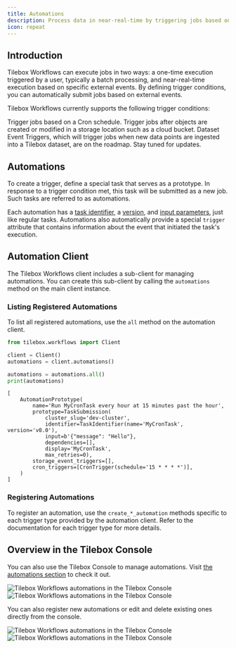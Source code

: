 ```yaml
---
title: Automations
description: Process data in near-real-time by triggering jobs based on external events
icon: repeat
---
```


## Introduction

Tilebox Workflows can execute jobs in two ways: a one-time execution triggered by a user, typically a batch processing, and near-real-time execution based on specific external events.
By defining trigger conditions, you can automatically submit jobs based on external events.

Tilebox Workflows currently supports the following trigger conditions:

<CardGroup cols={1}>
    <Card title="Cron Triggers" icon="clock" href="/workflows/near-real-time/cron" horizontal>
        Trigger jobs based on a Cron schedule.
    </Card>
    <Card title="Storage Event Triggers" icon="right-to-line" href="/workflows/near-real-time/storage-events" horizontal>
        Trigger jobs after objects are created or modified in a storage location such as a cloud bucket.
    </Card>
</CardGroup>

<Info>
    Dataset Event Triggers, which will trigger jobs when new data points are ingested into a Tilebox dataset, are on the roadmap. Stay tuned for updates.
</Info>

## Automations

To create a trigger, define a special task that serves as a prototype. In response to a trigger condition met, this task will be submitted as a new job. Such tasks are referred to as automations.

Each automation has a [task identifier](/workflows/concepts/tasks#task-identifiers), a [version](/workflows/concepts/tasks#semantic-versioning), and [input parameters](/workflows/concepts/tasks#input-parameters), just like regular tasks.
Automations also automatically provide a special `trigger` attribute that contains information about the event that initiated the task's execution.

## Automation Client

The Tilebox Workflows client includes a sub-client for managing automations. You can create this sub-client by calling the `automations` method on the main client instance.

### Listing Registered Automations

To list all registered automations, use the `all` method on the automation client.

```python Python
from tilebox.workflows import Client

client = Client()
automations = client.automations()

automations = automations.all()
print(automations)
```

```plaintext Output
[
    AutomationPrototype(
        name='Run MyCronTask every hour at 15 minutes past the hour',
        prototype=TaskSubmission(
            cluster_slug='dev-cluster',
            identifier=TaskIdentifier(name='MyCronTask', version='v0.0'),
            input=b'{"message": "Hello"},
            dependencies=[],
            display='MyCronTask',
            max_retries=0), 
        storage_event_triggers=[],
        cron_triggers=[CronTrigger(schedule='15 * * * *')],
    )
]
```

### Registering Automations

To register an automation, use the `create_*_automation` methods specific to each trigger type provided by the automation client. Refer to the documentation for each trigger type for more details.

<CardGroup>
    <Card title="Cron Triggers" icon="clock" href="/workflows/near-real-time/cron" horizontal />
    <Card title="Storage Event Triggers" icon="right-to-line" href="/workflows/near-real-time/storage-events" horizontal />
</CardGroup>

## Overview in the Tilebox Console

You can also use the Tilebox Console to manage automations. Visit [the automations section](https://console.tilebox.com/workflows/automations) to check it out.

<Frame>
  <img src="/assets/console/automations-light.png" alt="Tilebox Workflows automations in the Tilebox Console" className="dark:hidden" />
  <img src="/assets/console/automations-dark.png" alt="Tilebox Workflows automations in the Tilebox Console" className="hidden dark:block" />
</Frame>

You can also register new automations or edit and delete existing ones directly from the console.

<Frame>
  <img src="/assets/console/automation-edit-light.png" alt="Tilebox Workflows automations in the Tilebox Console" className="dark:hidden" />
  <img src="/assets/console/automation-edit-dark.png" alt="Tilebox Workflows automations in the Tilebox Console" className="hidden dark:block" />
</Frame>
